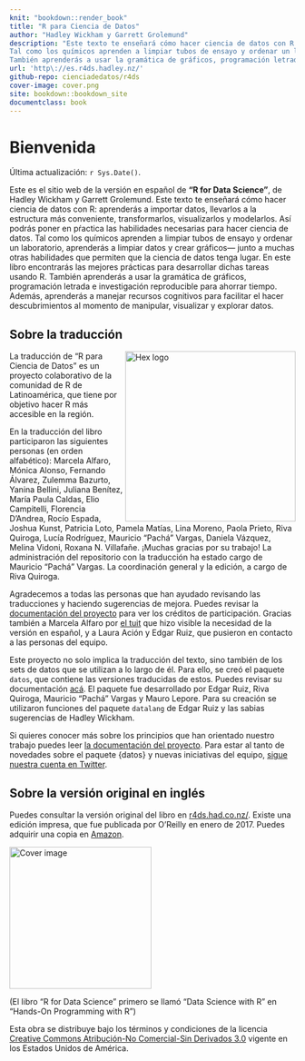 ```yaml
---
knit: "bookdown::render_book"
title: "R para Ciencia de Datos"
author: "Hadley Wickham y Garrett Grolemund"
description: "Este texto te enseñará cómo hacer ciencia de datos con R: aprenderás a importar datos, llevarlos a la estructura más conveniente, transformarlos, visualizarlos y modelarlos. Así podrás poner en pŕactica las habilidades necesarias para hacer ciencia de datos.
Tal como los químicos aprenden a limpiar tubos de ensayo y ordenar un laboratorio, aprenderás a limpiar datos y crear gráficos--- junto a muchas otras habilidades que permiten que la ciencia de datos tenga lugar. En este libro encontrarás las mejores prácticas para desarrollar dichas tareas usando R.
También aprenderás a usar la gramática de gráficos, programación letrada e investigación reproducible para ahorrar tiempo. Además, aprenderás a manejar recursos cognitivos para facilitar el hacer descubrimientos al momento de manipular, visualizar y explorar datos."
url: 'http\://es.r4ds.hadley.nz/'
github-repo: cienciadedatos/r4ds
cover-image: cover.png
site: bookdown::bookdown_site
documentclass: book
---
```


# Bienvenida {-}

Última actualización: `r Sys.Date()`.

Este es el sitio web de la versión en español de __"R for Data Science"__, de Hadley Wickham y Garrett Grolemund. Este texto te enseñará cómo hacer ciencia de datos con R: aprenderás a importar datos, llevarlos a la estructura más conveniente, transformarlos, visualizarlos y modelarlos. Así podrás poner en pŕactica las habilidades necesarias para hacer ciencia de datos. Tal como los químicos aprenden a limpiar tubos de ensayo y ordenar un laboratorio, aprenderás a limpiar datos y crear gráficos--- junto a muchas otras habilidades que permiten que la ciencia de datos tenga lugar. En este libro encontrarás las mejores prácticas para desarrollar dichas tareas usando R. También aprenderás a usar la gramática de gráficos, programación letrada e investigación reproducible para ahorrar tiempo. Además, aprenderás a manejar recursos cognitivos para facilitar el hacer descubrimientos al momento de manipular, visualizar y explorar datos.

## Sobre la traducción {-}

<img src="hex_r4ds-es.png" width="300" height="300" align="right" alt="Hex logo" />

La traducción de "R para Ciencia de Datos" es un proyecto colaborativo de la comunidad de R de Latinoamérica, que tiene por objetivo hacer R más accesible en la región.

En la traducción del libro participaron las siguientes personas (en orden alfabético): Marcela Alfaro, Mónica Alonso, Fernando Álvarez, Zulemma Bazurto, Yanina Bellini, Juliana Benítez, María Paula Caldas, Elio Campitelli, Florencia D'Andrea, Rocío Espada, Joshua Kunst, Patricia Loto, Pamela Matías, Lina Moreno, Paola Prieto, Riva Quiroga, Lucía Rodríguez, Mauricio "Pachá" Vargas, Daniela Vázquez, Melina Vidoni, Roxana N. Villafañe. ¡Muchas gracias por su trabajo! La administración del repositorio con la traducción ha estado cargo de Mauricio "Pachá" Vargas. La coordinación general y la edición, a cargo de Riva Quiroga.

Agradecemos a todas las personas que han ayudado revisando las traducciones y haciendo sugerencias de mejora. Puedes revisar la [documentación del proyecto](https://github.com/cienciadedatos/documentacion-traduccion-r4ds/blob/master/creditos-participacion.md) para ver los créditos de participación. Gracias también a Marcela Alfaro por [el tuit](https://twitter.com/Fichulina/status/943509009318981633) que hizo visible la necesidad de la versión en español, y a Laura Ación y Edgar Ruiz, que pusieron en contacto a las personas del equipo. 

Este proyecto no solo implica la traducción del texto, sino también de los sets de datos que se utilizan a lo largo de él. Para ello, se creó el paquete `datos`, que contiene las versiones traducidas de estos. Puedes revisar su documentación [acá](https://cienciadedatos.github.io/datos). El paquete fue desarrollado por Edgar Ruiz, Riva Quiroga, Mauricio "Pachá" Vargas y Mauro Lepore. Para su creación se utilizaron funciones del paquete `datalang` de Edgar Ruiz y las sabias sugerencias de Hadley Wickham.  

Si quieres conocer más sobre los principios que han orientado nuestro trabajo puedes leer [la documentación del proyecto](https://github.com/cienciadedatos/documentacion-traduccion-r4ds). Para estar al tanto de novedades sobre el paquete {datos} y nuevas iniciativas del equipo, [sigue nuestra cuenta en Twitter](https://twitter.com/R4DS_es).

## Sobre la versión original en inglés {-}

Puedes consultar la versión original del libro en [r4ds.had.co.nz/](http://r4ds.had.co.nz/). Existe una edición impresa, que fue publicada por O'Reilly en enero de 2017. Puedes adquirir una copia en [Amazon](http://amzn.to/2aHLAQ1).

<img src="cover.png" height="250" alt="Cover image" />

(El libro "R for Data Science" primero se llamó "Data Science with R" en "Hands-On Programming with R")

Esta obra se distribuye bajo los términos y condiciones de la licencia [Creative Commons Atribución-No Comercial-Sin Derivados 3.0](http://creativecommons.org/licenses/by-nc-nd/3.0/us/) vigente en los Estados Unidos de América.
